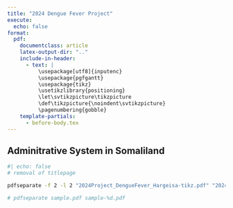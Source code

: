 ```yaml
---
title: "2024 Dengue Fever Project"
execute:
  echo: false
format: 
  pdf:
    documentclass: article
    latex-output-dir: ".."
    include-in-header:
      - text: |
          \usepackage[utf8]{inputenc}
          \usepackage{pgfgantt}
          \usepackage{tikz}
          \usetikzlibrary{positioning}
          \let\svtikzpicture\tikzpicture
          \def\tikzpicture{\noindent\svtikzpicture}
          \pagenumbering{gobble}
    template-partials:
      - before-body.tex
---
```

<!-- modify before-body.tex
to remove titlepage and frontmatter
https://cameronpatrick.com/post/2023/07/quarto-thesis-formatting/
-->


## Adminitrative System in Somaliland



\begin{tikzpicture}[
  grow=right,
  level 1/.style={sibling distance=10mm},
  level 2/.style={sibling distance=15mm},
  level 3/.style={sibling distance=15mm},
  level distance=32mm,
  every node/.style={rectangle,draw,align=center}
]

\node (Somaliland) {Somaliland}
  child {node (Maroodijeeh) {Maroodijeeh (Region \\ Medical Office)}
    child {node {Gebiley District \\Medical Office}}
    child {node (HargeisaDistrict) {Hargeisa District \\Medical Office}
      child {node {31 May}}
      child {node {26 June}}
      child {node {Ahmed Dhagah}}
      child {node {Mohamed Moge}}
      child {node {Gacan Libaax}}
      child {node {Ibrahim Kodbuur}}
      child {node {Mohamoud Haibe}}
      child {node {Ahmed Moallim Haruun}}
    }
  }
  child {node {Togdheer Region}}
  child {node {Sahil Region}}
  child {node {Awdal Region}}
  child {node {Sool Region}}
  child {node {Sanaag Region}};


\node [below=70mm of Somaliland, draw=none] (title2) {\textbf{MoHD Organizational Healthcare System in Somaliland}};


\node [below=55mm of title2] (MoHD) {MoHD};

\node [right=5mm of MoHD] (Public) {Public Sector}
  child {node {Primary Health Units \\ (PHUs)}}
  child {node {Health Centers\\ (HCs)}}
  child {node {Referral Health Centers\\ (RHCs)}}
  child {node {Regional Hospitals}}
  child {node {Specialist Hospitals \\ (TB, Mental, FGM)}}
  child {node {Hargeisa Group Hospital\\ (HGH)}};

\draw (MoHD) -- (Public);

\end{tikzpicture}





```bash
#| echo: false
# removal of titlepage

pdfseparate -f 2 -l 2 "2024Project_DengueFever_Hargeisa-tikz.pdf" "2024Project_DengueFever_Hargeisa-tikz_p2.pdf"

# pdfseparate sample.pdf sample-%d.pdf
```

